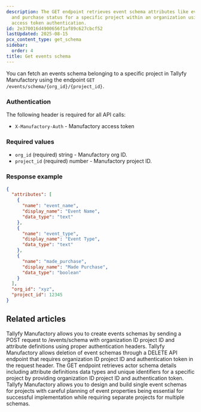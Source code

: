 ```yaml
---
description: The GET endpoint retrieves event schema attributes like event name type
  and purchase status for a specific project within an organization using Manufactory
  access token authentication.
id: 2e370016d4900656f1af89c627cbcf52
lastUpdated: 2025-08-15
pcx_content_type: get_schema
sidebar:
  order: 4
title: Get events schema
---
```


You can fetch an events schema belonging to a specific project in Tallyfy Manufactory using the endpoint `GET /events/schema/{org_id}/{project_id}`.

### Authentication

The following header is required for all API calls:
- `X-Manufactory-Auth` - Manufactory access token

### Required values

- `org_id` (required) string - Manufactory org ID.
- `project_id` (required) number - Manufactory project ID.


### Response example

```json
{
  "attributes": [
    {
      "name": "event_name",
      "display_name": "Event Name",
      "data_type": "text"
    },
    {
      "name": "event_type",
      "display_name": "Event Type",
      "data_type": "text"
    },
    {
      "name": "made_purchase",
      "display_name": "Made Purchase",
      "data_type": "boolean"
    }
  ],
  "org_id": "xyz",
  "project_id": 12345
}
```


## Related articles
<CardGrid>
<LinkTitleCard header="<b>Events > Create events schema</b>" href="/products/manufactory/events/create_schema/" > Tallyfy Manufactory allows you to create events schemas by sending a POST request to /events/schema with organization ID project ID and attribute definitions using proper authentication headers. </LinkTitleCard>
<LinkTitleCard header="<b>Events > Delete events schema</b>" href="/products/manufactory/events/delete_schema/" > Tallyfy Manufactory allows deletion of event schemas through a DELETE API endpoint that requires organization ID project ID and authentication token in the request header. </LinkTitleCard>
<LinkTitleCard header="<b>Actors > Get actors schema</b>" href="/products/manufactory/actors/get_schema/" > The GET endpoint retrieves actor schema details including attribute definitions data types and unique identifiers for a specific project by providing organization ID project ID and authentication token. </LinkTitleCard>
<LinkTitleCard header="<b>Manufactory > Events</b>" href="/products/manufactory/events/" > Tallyfy Manufactory allows you to design and build single event schemas for projects with careful planning of event properties being essential for successful implementation while requiring separate projects for multiple schemas. </LinkTitleCard>
</CardGrid>
